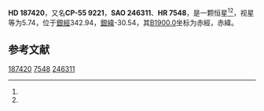 {{Starbox begin
| name = HD 187420
}}
{{Starbox observe
| epoch = [[J2000.0|J2000.0]]
| constell = {{星座名待查}}<ref name=SIMBAD>{{cite web
 | url=http://simbad.u-strasbg.fr/simbad/sim-id?Ident=HR+7548
 | title=Pulsating variable Star
 | publisher=Centre de Données astronomiques de Strasbourg
 | work=SIMBAD
 | accessdate=2012-07-13
 | archive-date=2016-03-16
 | archive-url=https://web.archive.org/web/20160316091414/http://simbad.u-strasbg.fr/simbad/sim-id?Ident=HR+7548
 | dead-url=no
 }}</ref><ref name=DATA>{{cite web
 | url=http://vizier.u-strasbg.fr/viz-bin/VizieR-5?-out.add=.&-source=5050&-corr=PK=HR&-out.max=9999&HR=7548
 | title=VizieR Detailed Page
 | accessdate=2012-07-13
 | archive-date=2016-03-05
 | archive-url=https://web.archive.org/web/20160305212741/http://vizier.u-strasbg.fr/viz-bin/VizieR-5?-out.add=.&-source=5050&-corr=PK=HR&-out.max=9999&HR=7548
 | dead-url=no
 }}</ref>
| 星官 = 
| ra = {{RA|19|52|37.6}}<ref name=SIMBAD /><ref name=DATA />
| dec = {{DEC|-54|58|16}}<ref name=SIMBAD /><ref name=DATA />
| appmag_v = 5.74<ref name=SIMBAD /><ref name=DATA />
}}
{{Starbox character
| class = G8-K0III<ref name=SIMBAD /><ref name=DATA />
| b-v = 0.92<ref name=SIMBAD /><ref name=DATA />
| u-b = 0.65<ref name=SIMBAD /><ref name=DATA />
| r-i = <ref name=SIMBAD /><ref name=DATA />
| variable = 
}}
{{Starbox astrometry
| radial_v = 0.65
| prop_mo_ra = -18
| parallax = 
| p_error = 
}}
{{Starbox catalog
| names =CP-55 9221，[[SAO星表|SAO]] 246311，[[HD星表|HD]] 187420，[[HR星表|HR]] 7548}}
{{Starbox reference |Simbad=HR+7548}}
{{Starbox end}}

'''HD 187420'''，又名'''CP-55 9221'''，'''SAO 246311'''、'''HR 7548'''，是一颗恒星<ref name=SIMBAD /><ref name=DATA />，视星等为5.74，位于[[銀道座標系|銀經]]342.94，[[銀道座標系|銀緯]]-30.54，其[[B1900.0|B1900.0]]坐标为赤經{{RA|19|44|39.6}}，赤緯{{DEC|-55|-30.54|31}}。

== 参考文献 ==
{{reflist}}

{{star-stub}}

[[Category:HD和HDE天體|187420]]
[[Category:HR天體|7548]]
[[Category:SAO天體|246311]]